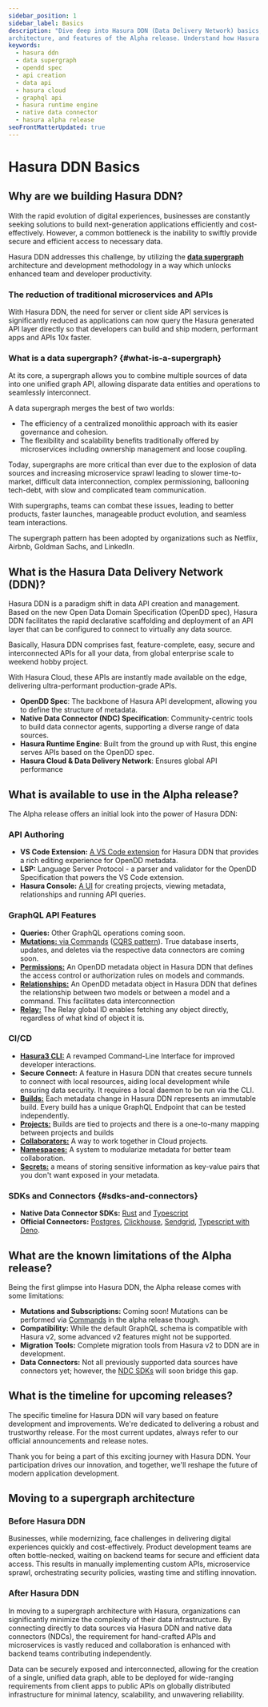 ```yaml
---
sidebar_position: 1
sidebar_label: Basics
description: "Dive deep into Hasura DDN (Data Delivery Network) basics, exploring its significance, the supergraph
architecture, and features of the Alpha release. Understand how Hasura DDN is revolutionizing data API creation and management."
keywords:
  - hasura ddn
  - data supergraph
  - opendd spec
  - api creation
  - data api
  - hasura cloud
  - graphql api
  - hasura runtime engine
  - native data connector
  - hasura alpha release
seoFrontMatterUpdated: true
---
```



# Hasura DDN Basics

## Why are we building Hasura DDN?

With the rapid evolution of digital experiences, businesses are constantly seeking solutions to build next-generation
applications efficiently and cost-effectively. However, a common bottleneck is the inability to swiftly provide secure
and efficient access to necessary data.

Hasura DDN addresses this challenge, by utilizing the **[data supergraph](#what-is-a-supergraph)** architecture and
development methodology in a way which unlocks enhanced team and developer productivity.

### The reduction of traditional microservices and APIs

With Hasura DDN, the need for server or client side API services is significantly reduced as applications can now
query the Hasura generated API layer directly so that developers can build and ship modern, performant apps and APIs
10x faster.

### What is a data supergraph? {#what-is-a-supergraph}

At its core, a supergraph allows you to combine multiple sources of data into one unified graph API, allowing disparate
data entities and operations to seamlessly interconnect.

A data supergraph merges the best of two worlds:

- The efficiency of a centralized monolithic approach with its easier governance and cohesion.
- The flexibility and scalability benefits traditionally offered by microservices including ownership management and
  loose coupling.

Today, supergraphs are more critical than ever due to the explosion of data sources and increasing microservice sprawl
leading to slower time-to-market, difficult data interconnection, complex permissioning, ballooning tech-debt, with
slow and complicated team communication.

With supergraphs, teams can combat these issues, leading to better products, faster launches, manageable product
evolution, and seamless team interactions.

The supergraph pattern has been adopted by organizations such as Netflix, Airbnb, Goldman Sachs, and LinkedIn.


## What is the Hasura Data Delivery Network (DDN)?

Hasura DDN is a paradigm shift in data API creation and management. Based on the new Open Data Domain Specification
(OpenDD spec), Hasura DDN facilitates the rapid declarative scaffolding and deployment of an API layer that can be
configured to connect to virtually any data source.

Basically, Hasura DDN comprises fast, feature-complete, easy, secure and interconnected APIs for all your data, from
global enterprise scale to weekend hobby project.

With Hasura Cloud, these APIs are instantly made available on the edge, delivering ultra-performant production-grade
APIs.

- **OpenDD Spec**: The backbone of Hasura API development, allowing you to define the structure of metadata.
- **Native Data Connector (NDC) Specification**: Community-centric tools to build data connector agents, supporting a
  diverse range of data sources.
- **Hasura Runtime Engine**: Built from the ground up with Rust, this engine serves APIs based on the OpenDD spec.
- **Hasura Cloud & Data Delivery Network**: Ensures global API performance


## What is available to use in the Alpha release?

The Alpha release offers an initial look into the power of Hasura DDN:

### API Authoring

- **VS Code Extension:** [A VS Code extension](https://marketplace.visualstudio.com/items?itemName=HasuraHQ.hasura) for
  Hasura DDN that provides a rich editing experience for OpenDD metadata.
- **LSP:** Language Server Protocol - a parser and validator for the OpenDD Specification that powers the VS Code
  extension.
- **Hasura Console:** [A UI](https://console.hasura.io) for creating projects, viewing metadata, relationships and
  running API queries.

### GraphQL API Features

- **Queries:** Other GraphQL operations coming soon.
- [**Mutations:** via Commands](/data-domain-modeling/commands.mdx)
([CQRS pattern](https://learn.microsoft.com/en-us/azure/architecture/patterns/cqrs)). True database inserts, updates,
and deletes via the respective data connectors are coming soon.
- [**Permissions:**](/auth/authorization/index.mdx) An OpenDD metadata object in Hasura DDN that defines the access
control or authorization rules on models and commands.
- [**Relationships:**](/data-domain-modeling/relationships.mdx) An OpenDD metadata object in Hasura DDN that defines
the relationship between two models or between a model and a command. This facilitates data interconnection
- [**Relay:**](/data-domain-modeling/global-id.mdx) The Relay global ID enables fetching any object directly,
regardless of what kind of object it is.

### CI/CD

- [**Hasura3 CLI:**](/cli/overview.mdx) A revamped Command-Line Interface for improved developer interactions.
- **Secure Connect:** A feature in Hasura DDN that creates secure tunnels to connect with local resources, aiding local
  development while ensuring data security. It requires a local daemon to be run via the CLI.
- [**Builds:**](/ci-cd/builds.mdx) Each metadata change in Hasura DDN represents an immutable build. Every build has a
unique GraphQL
  Endpoint that can be tested independently.
- [**Projects:**](/ci-cd/projects.mdx) Builds are tied to projects and there is a one-to-many mapping between projects
and builds
- [**Collaborators:**](/ci-cd/collaborators.mdx) A way to work together in Cloud projects.
- [**Namespaces:**](/ci-cd/namespaces.mdx) A system to modularize metadata for better team collaboration.
- [**Secrets:**](/ci-cd/secrets.mdx) a means of storing sensitive information as key-value pairs that you don't want
exposed in your
metadata.

### SDKs and Connectors {#sdks-and-connectors}

- **Native Data Connector SDKs:** [Rust](https://github.com/hasura/ndc-hub#rust-sdk) and
[Typescript](https://github.com/hasura/ndc-sdk-typescript)
- **Official Connectors:** [Postgres](https://github.com/hasura/ndc-postgres),
[Clickhouse](https://github.com/hasura/ndc-clickhouse), [Sendgrid](https://github.com/hasura/ndc-sendgrid),
[Typescript with Deno](https://github.com/hasura/ndc-typescript-deno).

[//]: # (## WIP: How to provide your feedback on Alpha?)
[//]: # ()
[//]: # (Your feedback is invaluable. To provide feedback:)
[//]: # ()
[//]: # (- You can click the feedback form at the bottom of the relevant docs page)
[//]: # (- Issues and discussions in Github &#40;feedback&#41; repo?)


## What are the known limitations of the Alpha release?

Being the first glimpse into Hasura DDN, the Alpha release comes with some limitations:

- **Mutations and Subscriptions:** Coming soon! Mutations can be performed via
[Commands](/data-domain-modeling/commands.mdx) in the alpha release though.
- **Compatibility:** While the default GraphQL schema is compatible with Hasura v2, some advanced v2 features might not
  be supported.
- **Migration Tools:** Complete migration tools from Hasura v2 to DDN are in development.
- **Data Connectors:** Not all previously supported data sources have connectors yet; however, the
[NDC SDKs](#sdks-and-connectors) will soon bridge this gap.


## What is the timeline for upcoming releases?

The specific timeline for Hasura DDN will vary based on feature development and improvements. We're dedicated to
delivering a robust and trustworthy release. For the most current updates, always refer to our official announcements
and release notes.

Thank you for being a part of this exciting journey with Hasura DDN. Your participation drives our innovation, and
together, we'll reshape the future of modern application development.


## Moving to a supergraph architecture

<Tabs>
<TabItem value="before" label="Before Hasura DDN">

### Before Hasura DDN

Businesses, while modernizing, face challenges in delivering digital experiences quickly and cost-effectively.
Product development teams are often bottle-necked, waiting on backend teams for secure and efficient data access. This
results in manually implementing custom APIs, microservice sprawl, orchestrating security policies, wasting time and
stifling innovation.

<Thumbnail src='/img/basics/hasura-ddn-basics-before-diagram.png' alt='Hasura DDN basics before diagram' width='600px'/>
</TabItem>
<TabItem value="after" label="After Hasura DDN">

### After Hasura DDN

In moving to a supergraph architecture with Hasura, organizations can significantly minimize the complexity of their
data infrastructure. By connecting directly to data sources via Hasura DDN and native data connectors (NDCs), the
requirement for hand-crafted APIs and microservices is vastly reduced and collaboration is enhanced with backend teams
contributing independently.

Data can be securely exposed and interconnected, allowing for the creation of a single, unified data graph, able to
be deployed for wide-ranging requirements from client apps to public APIs on globally distributed infrastructure for
minimal latency, scalability, and unwavering reliability.

<Thumbnail src='/img/basics/hasura-ddn-basics-after-diagram.png' alt='Hasura DDN basics after diagram' width='600px'/>
</TabItem>
</Tabs>



